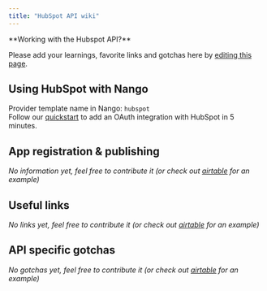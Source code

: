 ```yaml
---
title: "HubSpot API wiki"
---
```


<Info>
**Working with the Hubspot API?**

Please add your learnings, favorite links and gotchas here by
[editing this page](https://github.com/nangohq/nango/tree/master/docs/docs/providers/hubspot.md).

</Info>

## Using HubSpot with Nango[](#using-hubspot-with-nango "Direct link to Using HubSpot with Nango")

Provider template name in Nango: `hubspot`  
Follow our [quickstart](/quickstart) to add an OAuth integration with HubSpot in
5 minutes.

## App registration & publishing[](#app-registration--publishing "Direct link to App registration & publishing")

_No information yet, feel free to contribute it (or check out
[airtable](/providers/airtable) for an example)_

## Useful links[](#useful-links "Direct link to Useful links")

_No links yet, feel free to contribute it (or check out
[airtable](/providers/airtable) for an example)_

## API specific gotchas[](#api-specific-gotchas "Direct link to API specific gotchas")

_No gotchas yet, feel free to contribute it (or check out
[airtable](/providers/airtable) for an example)_
